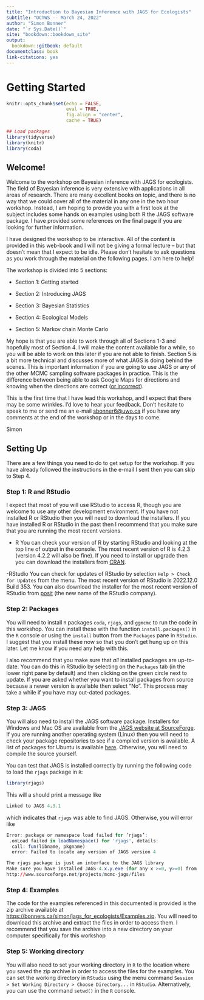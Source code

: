 ```yaml
--- 
title: "Introduction to Bayesian Inference with JAGS for Ecologists"
subtitle: "OCTWS -- March 24, 2022"
author: "Simon Bonner"
date: "`r Sys.Date()`"
site: "bookdown::bookdown_site"
output:
  bookdown::gitbook: default
documentclass: book
link-citations: yes
---
```


# Getting Started

```r
knitr::opts_chunk$set(echo = FALSE, 
                      eval = TRUE,
                      fig.align = "center",
                      cache = TRUE)

## Load packages 
library(tidyverse)
library(knitr)
library(coda)
```

## Welcome!

Welcome to the workshop on Bayesian inference with JAGS for ecologists. The field of Bayesian inference is very extensive with applications in all areas of research. There are many excellent books on topic, and there is no way that we could cover all of the material in any one in the two hour workshop. Instead, I am hoping to provide you with a first look at the subject includes some hands on examples using both R the JAGS software package. I have provided some references on the final page if you are looking for further information.

I have designed the workshop to be interactive. All of the content is provided in this web-book and I will not be giving a formal lecture -- but that doesn't mean that I expect to be idle. Please don't hesitate to ask questions as you work through the material on the following pages. I am here to help!

The workshop is divided into 5 sections:

- Section 1: Getting started
 
- Section 2: Introducing JAGS

- Section 3: Bayesian Statistics

- Section 4: Ecological Models

- Section 5: Markov chain Monte Carlo

My hope is that you are able to work through all of Sections 1-3 and hopefully most of Section 4. I will make the content available for a while, so you will be able to work on this later if you are not able to finish. Section 5 is a bit more technical and discusses more of what JAGS is doing behind the scenes. This is important information if you are going to use JAGS or any of the other MCMC sampling software packages in practice. This is the difference between being able to ask Google Maps for directions and knowing when the directions are correct ([or incorrect](https://www.9news.com.au/world/google-maps-error-leads-demolition-crew-to-the-wrong-house/4b0ea550-88b7-4ca9-982f-5746c2d03027)). 

This is the first time that I have lead this workshop, and I expect that there may be some wrinkles. I'd love to hear your feedback. Don't hesitate to speak to me or send me an e-mail [sbonner6@uwo.ca](mailto:sbonner6@uwo.ca) if you have any comments at the end of the workshop or in the days to come. 

Simon

## Setting Up

There are a few things you need to do to get setup for the workshop. If you have already followed the instructions in the e-mail I sent then you can skip to Step 4. 

### Step 1: R and RStudio

I expect that most of you will use RStudio to access R, though you are welcome to use any other development environment. If you have not installed R or RStudio then you will need to download the installers. If you have installed R or RStudio in the past then I recommend that you make sure that you are running the most recent versions. 

- R
    You can check your version of R by starting RStudio and looking at the top line of output in the console. The most recent version of R is 4.2.3 (version 4.2.2 will also be fine). If you need to install or upgrade then you can download the installers from [CRAN](https://cran.r-project.org/). 
     
-RStudio
    You can check for updates of RStudio by selection `Help > Check for Updates` from the menu. The most recent version of RStudio is 2022.12.0 Build 353. You can also download the installer for the most recent version of RStudio from [posit](https://posit.co/downloads/) (the new name of the RStudio company).
    
### Step 2: Packages

You will need to install `R` packages `coda`, `rjags`, and `ggmcmc` to run the code in this workshop. You can install these with the function `install.packages()` in the `R` console or using the `install` button from the `Packages` pane in `RStudio`. I suggest that you install these now so that you don't get hung up on this later. Let me know if you need any help with this.

I also recommend that you make sure that *all* installed packages are up-to-date. You can do this in RStudio by selecting on the `Packages` tab (in the lower right pane by default) and then clicking on the green circle next to update. If you are asked whether you want to install packages from source because a newer version is available then select "No". This process may take a while if you have may out-dated packages. 

### Step 3: JAGS

You will also need to install the JAGS software package. Installers for Windows and Mac OS are available from the [JAGS website at SourceForge](https://sourceforge.net/projects/mcmc-jags/files/JAGS/4.x/). If you are running another operating system (Linux) then you will need to check your package repositories to see if a compiled version is available. A list of packages for Ubuntu is available [here](https://packages.ubuntu.com/search?keywords=jags). Otherwise, you will need to compile the source yourself. 
   
You can test that JAGS is installed correctly by running the following code to load the `rjags` package in `R`:
```r
library(rjags)
```
This will a should print a message like
```r
Linked to JAGS 4.3.1
```
which indicates that `rjags` was able to find JAGS. Otherwise, you will error like
```r
Error: package or namespace load failed for ‘rjags’:
 .onLoad failed in loadNamespace() for 'rjags', details:
  call: fun(libname, pkgname)
  error: Failed to locate any version of JAGS version 4

The rjags package is just an interface to the JAGS library
Make sure you have installed JAGS-4.x.y.exe (for any x >=0, y>=0) from
http://www.sourceforge.net/projects/mcmc-jags/files
```

### Step 4: Examples

The code for the examples referenced in this documented is provided is the zip archive available at [https://bonners.ca/simon/jags_for_ecologists/Examples.zip](https://bonners.ca/simon/jags_for_ecologists/Examples.zip). You will need to download this archive and extract the files in order to access them. I recommend that you save the archive into a new directory on your computer specifically for this workshop

### Step 5: Working directory

You will also need to set your working directory in `R` to the location where you saved the zip archive in order to access the files for the examples. You can set the working directory in `RStudio` using the menu command `Session > Set Working Directory > Choose Directory...` in `RStudio`. Alternatively, you can use the command `setwd()` in the `R` console. 


